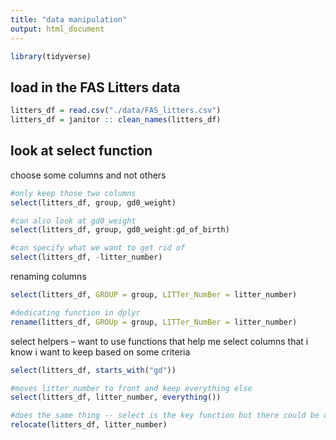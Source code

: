 ```yaml
---
title: "data manipulation"
output: html_document
---
```


```r
library(tidyverse)
```

## load in the FAS Litters data 

```r
litters_df = read.csv("./data/FAS_litters.csv")
litters_df = janitor :: clean_names(litters_df)
```

## look at select function

choose some columns and not others 

```r
#only keep those two columns
select(litters_df, group, gd0_weight)
```
```r
#can also look at gd0_weight
select(litters_df, group, gd0_weight:gd_of_birth)
```
```r
#can specify what we want to get rid of 
select(litters_df, -litter_number)
```

renaming columns
```r
select(litters_df, GROUP = group, LITTer_NumBer = litter_number)
```
```r
#dedicating function in dplyr
rename(litters_df, GROUp = group, LITTer_NumBer = litter_number)
```

select helpers -- want to use functions that help me select columns that i know i want to keep based on some criteria 
```r
select(litters_df, starts_with("gd"))
```

```r
#moves litter_number to front and keep everything else 
select(litters_df, litter_number, everything())
```

```r
#does the same thing -- select is the key function but there could be other functions that do the same thing
relocate(litters_df, litter_number)
```


